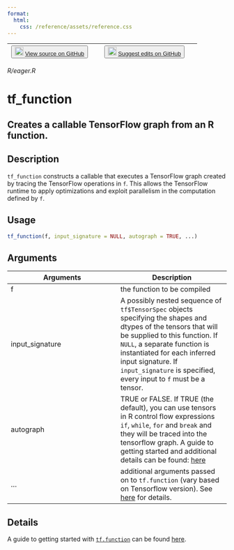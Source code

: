 ```yaml
---
format:
  html:
    css: /reference/assets/reference.css
---
```


| <button class="button"> ![](/reference/assets/GitHub-Mark-32px.png){width="20"} [View source on GitHub](https://github.com/rstudio/tensorflow//blob/main/R/eager.R) </button> | <button class="button"> ![](/reference/assets/GitHub-Mark-32px.png){width="20"} [Suggest edits on GitHub](https://github.com/rstudio/tensorflow//edit/main/R/eager.R) </button> |
|:------------------------------:|:--------------------------------------:|

*R/eager.R*

# tf_function

## Creates a callable TensorFlow graph from an R function.

## Description
`tf_function` constructs a callable that executes a TensorFlow graph created by tracing the TensorFlow operations in `f`. This allows the TensorFlow runtime to apply optimizations and exploit parallelism in the computation defined by `f`. 


## Usage
```r
tf_function(f, input_signature = NULL, autograph = TRUE, ...) 
```

## Arguments
|Arguments|Description|
|---|---|
| f | the function to be compiled |
| input_signature | A possibly nested sequence of `tf$TensorSpec` objects specifying the shapes and dtypes of the tensors that will be supplied to this function. If `NULL`, a separate function is instantiated for each inferred input signature. If `input_signature` is specified, every input to `f` must be a tensor. |
| autograph | TRUE or FALSE. If TRUE (the default), you can use tensors in R control flow expressions `if`, `while`, `for` and `break` and they will be traced into the tensorflow graph. A guide to getting started and additional details can be found: [here](https://t-kalinowski.github.io/tfautograph/) |
| ... | additional arguments passed on to `tf.function` (vary based on Tensorflow version). See [here](https://www.tensorflow.org/api_docs/python/tf/function#args_1) for details. |

## Details
A guide to getting started with [`tf.function`](https://www.tensorflow.org/api_docs/python/tf/function) can be found [here](https://www.tensorflow.org/guide/function). 






